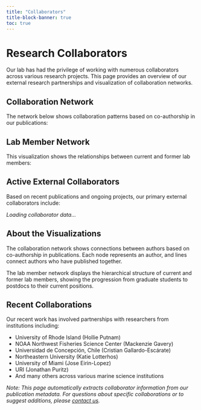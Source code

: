 ```yaml
---
title: "Collaborators"
title-block-banner: true
toc: true
---
```


# Research Collaborators

Our lab has had the privilege of working with numerous collaborators across various research projects. This page provides an overview of our external research partnerships and visualization of collaboration networks.

## Collaboration Network

The network below shows collaboration patterns based on co-authorship in our publications:

<div id="collaboration-network"></div>

## Lab Member Network

This visualization shows the relationships between current and former lab members:

<div id="lab-network"></div>

## Active External Collaborators

Based on recent publications and ongoing projects, our primary external collaborators include:

<div id="collaborator-list">
<p><em>Loading collaborator data...</em></p>
</div>

<script src="https://d3js.org/d3.v7.min.js"></script>
<script>
// Load publication data from the generated JSON file
async function loadPublicationData() {
    try {
        const response = await fetch('./collaborations-data.json');
        const data = await response.json();
        return data.publications || [];
    } catch (error) {
        console.error('Error loading collaboration data:', error);
        // Fallback sample data
        return [
            {
                title: "Invertebrate methylomes provide insight into mechanisms of environmental tolerance",
                authors: ["Shelly A. Wanamaker", "Yaamini R. Venkataraman", "Mackenzie R. Gavery", "Steven B. Roberts", "Debashish Bhattacharya", "Alan Downey-Wall", "Jose M. Eirin-Lopez", "Kevin M. Johnson", "Katie E. Lotterhos", "Jonathan B. Puritz", "Hollie M. Putnam"],
                year: 2021
            }
        ];
    }
}

// Function to extract external collaborators
function getExternalCollaborators(publications, labMembers) {
    const collaborators = new Set();
    const collaborationCounts = {};
    
    publications.forEach(pub => {
        pub.authors.forEach(author => {
            // Normalize author name for comparison
            const normalizedAuthor = author.replace(/[.,]/g, '').toLowerCase();
            const isLabMember = labMembers.some(labMember => 
                labMember.replace(/[.,]/g, '').toLowerCase() === normalizedAuthor
            );
            
            if (!isLabMember) {
                collaborators.add(author);
                collaborationCounts[author] = (collaborationCounts[author] || 0) + 1;
            }
        });
    });
    
    return { collaborators: Array.from(collaborators), counts: collaborationCounts };
}

// Function to create collaboration network
function createCollaborationNetwork(publications, containerId) {
    const width = 800;
    const height = 600;
    
    // Create SVG
    const svg = d3.select(`#${containerId}`)
        .append("svg")
        .attr("width", width)
        .attr("height", height);
    
    // Build network data
    const nodes = new Set();
    const links = [];
    
    publications.forEach(pub => {
        pub.authors.forEach(author => nodes.add(author));
        
        // Create links between co-authors
        for (let i = 0; i < pub.authors.length; i++) {
            for (let j = i + 1; j < pub.authors.length; j++) {
                links.push({
                    source: pub.authors[i],
                    target: pub.authors[j],
                    publication: pub.title
                });
            }
        }
    });
    
    const nodeArray = Array.from(nodes).map(name => ({ name }));
    
    // Create force simulation
    const simulation = d3.forceSimulation(nodeArray)
        .force("link", d3.forceLink(links).id(d => d.name).distance(100))
        .force("charge", d3.forceManyBody().strength(-300))
        .force("center", d3.forceCenter(width / 2, height / 2));
    
    // Add links
    const link = svg.append("g")
        .selectAll("line")
        .data(links)
        .enter().append("line")
        .attr("stroke", "#999")
        .attr("stroke-opacity", 0.6)
        .attr("stroke-width", 1);
    
    // Add nodes
    const node = svg.append("g")
        .selectAll("circle")
        .data(nodeArray)
        .enter().append("circle")
        .attr("r", 8)
        .attr("fill", "#69b3a2")
        .call(d3.drag()
            .on("start", dragstarted)
            .on("drag", dragged)
            .on("end", dragended));
    
    // Add labels
    const label = svg.append("g")
        .selectAll("text")
        .data(nodeArray)
        .enter().append("text")
        .text(d => d.name.split(" ").slice(-1)[0]) // Show last name only
        .attr("font-size", "10px")
        .attr("dx", 12)
        .attr("dy", 4);
    
    // Add tooltip
    node.append("title")
        .text(d => d.name);
    
    simulation.on("tick", () => {
        link
            .attr("x1", d => d.source.x)
            .attr("y1", d => d.source.y)
            .attr("x2", d => d.target.x)
            .attr("y2", d => d.target.y);
        
        node
            .attr("cx", d => d.x)
            .attr("cy", d => d.y);
        
        label
            .attr("x", d => d.x)
            .attr("y", d => d.y);
    });
    
    function dragstarted(event, d) {
        if (!event.active) simulation.alphaTarget(0.3).restart();
        d.fx = d.x;
        d.fy = d.y;
    }
    
    function dragged(event, d) {
        d.fx = event.x;
        d.fy = event.y;
    }
    
    function dragended(event, d) {
        if (!event.active) simulation.alphaTarget(0);
        d.fx = null;
        d.fy = null;
    }
}

// Function to create lab member tree
function createLabNetwork(containerId) {
    const width = 800;
    const height = 600;
    
    // Lab member hierarchy data
    const labHierarchy = {
        name: "Steven Roberts",
        type: "PI",
        children: [
            {
                name: "Current Graduate Students",
                type: "group",
                children: [
                    { name: "Zach Bengtsson", type: "grad", status: "current" },
                    { name: "Chris Mantegna", type: "grad", status: "current" },
                    { name: "Celeste Valdivia", type: "grad", status: "current" },
                    { name: "Grace Crandall", type: "grad", status: "current" }
                ]
            },
            {
                name: "Alumni",
                type: "group",
                children: [
                    { name: "Hollie Putnam", type: "postdoc", status: "alumni", current: "University of Rhode Island" },
                    { name: "Matt George", type: "postdoc", status: "alumni" },
                    { name: "Shelly Wanamaker", type: "postdoc", status: "alumni" },
                    { name: "Mackenzie Gavery", type: "grad", status: "alumni", current: "NOAA Fisheries" },
                    { name: "Emma Timmins-Schiffman", type: "grad", status: "alumni" },
                    { name: "Yaamini Venkataraman", type: "grad", status: "alumni" },
                    { name: "Laura Spencer", type: "grad", status: "alumni" },
                    { name: "Aspen Coyle", type: "grad", status: "alumni" },
                    { name: "Jay Dimond", type: "grad", status: "alumni" }
                ]
            }
        ]
    };
    
    const svg = d3.select(`#${containerId}`)
        .append("svg")
        .attr("width", width)
        .attr("height", height);
    
    const tree = d3.tree().size([height - 100, width - 200]);
    const root = d3.hierarchy(labHierarchy);
    tree(root);
    
    // Add links
    svg.selectAll(".link")
        .data(root.links())
        .enter().append("path")
        .attr("class", "link")
        .attr("d", d3.linkHorizontal()
            .x(d => d.y + 100)
            .y(d => d.x + 50))
        .attr("fill", "none")
        .attr("stroke", "#ccc")
        .attr("stroke-width", 2);
    
    // Add nodes
    const node = svg.selectAll(".node")
        .data(root.descendants())
        .enter().append("g")
        .attr("class", "node")
        .attr("transform", d => `translate(${d.y + 100},${d.x + 50})`);
    
    node.append("circle")
        .attr("r", d => d.data.type === "PI" ? 10 : d.data.type === "group" ? 6 : 5)
        .attr("fill", d => {
            switch(d.data.type) {
                case "PI": return "#1f77b4";
                case "group": return "#ff7f0e";
                case "grad": return d.data.status === "current" ? "#2ca02c" : "#d62728";
                case "postdoc": return "#9467bd";
                default: return "#8c564b";
            }
        });
    
    node.append("text")
        .attr("dy", 3)
        .attr("x", d => d.children ? -12 : 12)
        .style("text-anchor", d => d.children ? "end" : "start")
        .text(d => d.data.name)
        .attr("font-size", "10px");
}

// Function to display collaborator list
function displayCollaborators(collaborators, counts) {
    const sorted = collaborators.sort((a, b) => (counts[b] || 0) - (counts[a] || 0));
    
    const listHTML = sorted.map(collab => {
        const count = counts[collab] || 0;
        return `<div class="collaborator-item">
            <strong>${collab}</strong> 
            <span class="collaboration-count">(${count} publication${count > 1 ? 's' : ''})</span>
        </div>`;
    }).join('');
    
    document.getElementById('collaborator-list').innerHTML = listHTML;
}

// Initialize visualizations
async function init() {
    try {
        // Load the actual collaboration data
        const response = await fetch('./collaborations-data.json');
        const collaborationData = await response.json();
        
        const publications = collaborationData.publications || [];
        const externalCollaborators = collaborationData.externalCollaborators || [];
        
        const labMembers = [
            "Steven Roberts", "Steven B. Roberts", "Mackenzie Gavery", "Shelly Wanamaker",
            "Emma Timmins-Schiffman", "Yaamini Venkataraman", "Laura Spencer", 
            "Grace Crandall", "Matt George", "Matthew N. George", "Zach Bengtsson",
            "Chris Mantegna", "Celeste Valdivia", "Hollie Putnam", "Brent Vadopalas",
            "Sam White", "Samuel J. White", "Jay Dimond", "James L. Dimond",
            "Aspen Coyle", "Olivia Cattau"
        ];
        
        if (publications.length > 0) {
            createCollaborationNetwork(publications, "collaboration-network");
        } else {
            document.getElementById('collaboration-network').innerHTML = '<p>No publication data available for network visualization.</p>';
        }
        
        createLabNetwork("lab-network");
        
        if (externalCollaborators.length > 0) {
            displayExternalCollaborators(externalCollaborators);
        } else {
            const { collaborators, counts } = getExternalCollaborators(publications, labMembers);
            displayCollaborators(collaborators, counts);
        }
        
    } catch (error) {
        console.error('Error loading collaboration data:', error);
        // Fallback to original implementation
        const publications = await loadPublicationData();
        const labMembers = [
            "Steven Roberts", "Steven B. Roberts", "Mackenzie Gavery", "Shelly Wanamaker",
            "Emma Timmins-Schiffman", "Yaamini Venkataraman", "Laura Spencer", 
            "Grace Crandall", "Matt George", "Matthew N. George", "Zach Bengtsson",
            "Chris Mantegna", "Celeste Valdivia", "Hollie Putnam", "Brent Vadopalas",
            "Sam White", "Samuel J. White", "Jay Dimond", "James L. Dimond",
            "Aspen Coyle", "Olivia Cattau"
        ];
        
        const { collaborators, counts } = getExternalCollaborators(publications, labMembers);
        
        createCollaborationNetwork(publications, "collaboration-network");
        createLabNetwork("lab-network");
        displayCollaborators(collaborators, counts);
    }
}

// Function to display external collaborators from the extracted data
function displayExternalCollaborators(externalCollaborators) {
    const listHTML = externalCollaborators.slice(0, 50).map(collab => {
        return `<div class="collaborator-item">
            <strong>${collab.name}</strong> 
            <span class="collaboration-count">(${collab.count} publication${collab.count > 1 ? 's' : ''})</span>
        </div>`;
    }).join('');
    
    document.getElementById('collaborator-list').innerHTML = listHTML;
}

// Add CSS styles
const styles = `
<style>
.collaborator-item {
    margin: 8px 0;
    padding: 8px;
    border-left: 3px solid #69b3a2;
    background-color: #f8f9fa;
}

.collaboration-count {
    color: #666;
    font-size: 0.9em;
}

#collaboration-network, #lab-network {
    border: 1px solid #ddd;
    margin: 20px 0;
    background-color: #fafafa;
}

.network-title {
    text-align: center;
    margin: 10px 0;
    font-weight: bold;
}
</style>
`;

document.head.insertAdjacentHTML('beforeend', styles);

// Initialize when DOM is loaded
document.addEventListener('DOMContentLoaded', init);
</script>

## About the Visualizations

The collaboration network shows connections between authors based on co-authorship in publications. Each node represents an author, and lines connect authors who have published together.

The lab member network displays the hierarchical structure of current and former lab members, showing the progression from graduate students to postdocs to their current positions.

## Recent Collaborations

Our recent work has involved partnerships with researchers from institutions including:

- University of Rhode Island (Hollie Putnam)
- NOAA Northwest Fisheries Science Center (Mackenzie Gavery)
- Universidad de Concepción, Chile (Cristian Gallardo-Escárate)
- Northeastern University (Katie Lotterhos)
- University of Miami (Jose Eirin-Lopez)
- URI (Jonathan Puritz)
- And many others across various marine science institutions

*Note: This page automatically extracts collaborator information from our publication metadata. For questions about specific collaborations or to suggest additions, please [contact us](contact.qmd).*